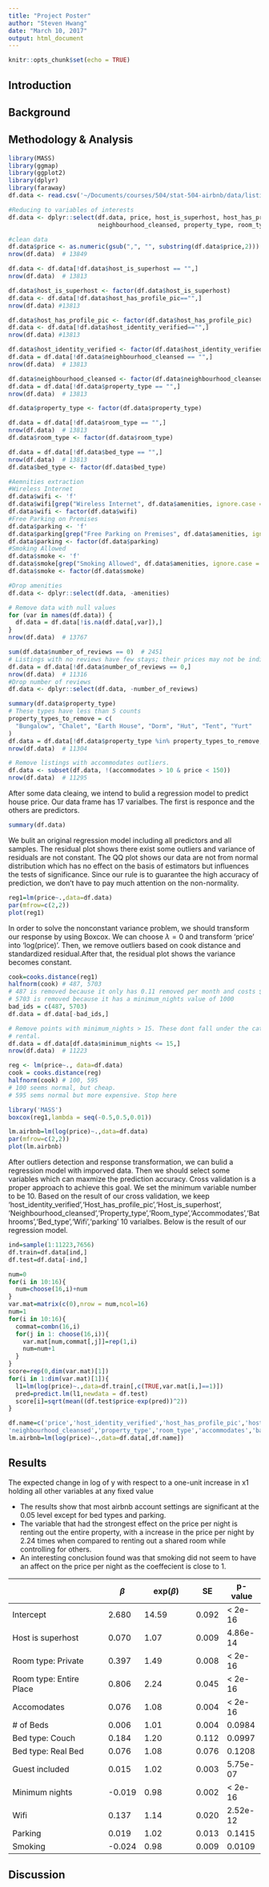 ```yaml
---
title: "Project Poster"
author: "Steven Hwang"
date: "March 10, 2017"
output: html_document
---
```


```r
knitr::opts_chunk$set(echo = TRUE)
```

## Introduction

## Background

## Methodology & Analysis

```r
library(MASS)
library(ggmap)
library(ggplot2)
library(dplyr)
library(faraway)
df.data <- read.csv('~/Documents/courses/504/stat-504-airbnb/data/listings.csv',header=TRUE,sep=',',stringsAsFactors=FALSE)

#Reducing to variables of interests
df.data <- dplyr::select(df.data, price, host_is_superhost, host_has_profile_pic, host_identity_verified, 
                         neighbourhood_cleansed, property_type, room_type, accommodates, bathrooms, bedrooms, beds, bed_type, amenities, guests_included, minimum_nights, number_of_reviews)

#clean data
df.data$price <- as.numeric(gsub(",", "", substring(df.data$price,2)))
nrow(df.data)  # 13849

df.data <- df.data[!df.data$host_is_superhost == "",]
nrow(df.data)  # 13813

df.data$host_is_superhost <- factor(df.data$host_is_superhost)
df.data <- df.data[!df.data$host_has_profile_pic=="",]
nrow(df.data) #13813

df.data$host_has_profile_pic <- factor(df.data$host_has_profile_pic)
df.data <- df.data[!df.data$host_identity_verified=="",]
nrow(df.data) #13813

df.data$host_identity_verified <- factor(df.data$host_identity_verified)
df.data = df.data[!df.data$neighbourhood_cleansed == "",]
nrow(df.data)  # 13813

df.data$neighbourhood_cleansed <- factor(df.data$neighbourhood_cleansed)
df.data = df.data[!df.data$property_type == "",]
nrow(df.data)  # 13813

df.data$property_type <- factor(df.data$property_type)

df.data = df.data[!df.data$room_type == "",]
nrow(df.data)  # 13813
df.data$room_type <- factor(df.data$room_type)

df.data = df.data[!df.data$bed_type == "",]
nrow(df.data)  # 13813
df.data$bed_type <- factor(df.data$bed_type)

#Aemnities extraction
#Wireless Internet
df.data$wifi <- 'f'
df.data$wifi[grep("Wireless Internet", df.data$amenities, ignore.case = TRUE)] <- 't'
df.data$wifi <- factor(df.data$wifi)
#Free Parking on Premises
df.data$parking <- 'f'
df.data$parking[grep("Free Parking on Premises", df.data$amenities, ignore.case = TRUE)] <- 't'
df.data$parking <- factor(df.data$parking)
#Smoking Allowed
df.data$smoke <- 'f'
df.data$smoke[grep("Smoking Allowed", df.data$amenities, ignore.case = TRUE)] <- 't'
df.data$smoke <- factor(df.data$smoke)

#Drop amenities
df.data <- dplyr::select(df.data, -amenities)

# Remove data with null values
for (var in names(df.data)) {
  df.data = df.data[!is.na(df.data[,var]),]
}
nrow(df.data)  # 13767

sum(df.data$number_of_reviews == 0)  # 2451
# Listings with no reviews have few stays; their prices may not be indicitive of what they are worth.
df.data = df.data[!df.data$number_of_reviews == 0,]
nrow(df.data)  # 11316
#Drop number of reviews
df.data <- dplyr::select(df.data, -number_of_reviews)

summary(df.data$property_type)
# These types have less than 5 counts
property_types_to_remove = c(
  "Bungalow", "Chalet", "Earth House", "Dorm", "Hut", "Tent", "Yurt"
)
df.data = df.data[!df.data$property_type %in% property_types_to_remove,]
nrow(df.data)  # 11304

# Remove listings with accommodates outliers. 
df.data <- subset(df.data, !(accommodates > 10 & price < 150))
nrow(df.data)  # 11295
```

After some data cleaing, we intend to bulid a regression model to predict house price. Our data frame has 17 varialbes. The first is responce and the others are predictors.

```r
summary(df.data)
```

We bulit an original regression model including all predictors and all samples. The residual plot shows there exist some outliers and variance of residuals are not constant. The QQ plot shows our data are not from normal distribution which has no effect on the basis of estimators but influences the tests of significance. Since our rule is to guarantee the high accuracy of prediction, we don't have to pay much attention on the non-normality. 

```r
reg1=lm(price~.,data=df.data)
par(mfrow=c(2,2))
plot(reg1)
```

In order to solve the nonconstant variance problem, we should transform our response by using Boxcox. We can choose $\lambda=0$ and transform 'price' into 'log(price)'. Then, we remove outliers based on cook distance and standardized residual.After that, the residual plot shows the variance becomes constant.

```r
cook=cooks.distance(reg1)
halfnorm(cook) # 487, 5703
# 487 is removed because it only has 0.11 removed per month and costs $1307 per night.
# 5703 is removed because it has a minimum_nights value of 1000
bad_ids = c(487, 5703)
df.data = df.data[-bad_ids,]

# Remove points with minimum_nights > 15. These dont fall under the category of short term vacation
# rental. 
df.data = df.data[df.data$minimum_nights <= 15,]
nrow(df.data)  # 11223

reg <- lm(price~., data=df.data)
cook = cooks.distance(reg)
halfnorm(cook) # 100, 595
# 100 seems normal, but cheap.
# 595 sems normal but more expensive. Stop here
```

```r
library('MASS')
boxcox(reg1,lambda = seq(-0.5,0.5,0.01))
```

```r
lm.airbnb=lm(log(price)~.,data=df.data)
par(mfrow=c(2,2))
plot(lm.airbnb)
```

After outliers detection and response transformation, we can bulid a regression model with imporved data. Then we should select some variables which can maxmize the prediction accuracy. Cross validation is a proper approach to achieve this goal. We set the minimum variable number to be 10. Based on the result of our cross validation, we keep 'host_identity_verified','Host_has_profile_pic','Host_is_superhost',
'Neighbourhood_cleansed','Property_type','Room_type','Accommodates','Bathrooms','Bed_type','Wifi','parking' 10 varialbes. Below is the result of our regression model.


```r
ind=sample(1:11223,7656)
df.train=df.data[ind,]
df.test=df.data[-ind,]

num=0
for(i in 10:16){
  num=choose(16,i)+num
}
var.mat=matrix(c(0),nrow = num,ncol=16)
num=1
for(i in 10:16){
  commat=combn(16,i)
  for(j in 1: choose(16,i)){
    var.mat[num,commat[,j]]=rep(1,i)
    num=num+1
  }
}
score=rep(0,dim(var.mat)[1])
for(i in 1:dim(var.mat)[1]){
  l1=lm(log(price)~.,data=df.train[,c(TRUE,var.mat[i,]==1)])
  pred=predict.lm(l1,newdata = df.test)
  score[i]=sqrt(mean((df.test$price-exp(pred))^2))
}

```

```r
df.name=c('price','host_identity_verified','host_has_profile_pic','host_is_superhost',
'neighbourhood_cleansed','property_type','room_type','accommodates','bathrooms','bed_type','wifi','parking' )
lm.airbnb=lm(log(price)~.,data=df.data[,df.name])
```



## Results
The expected change in log of y with respect to a one-unit increase in x1 holding all other variables at any fixed value

* The results show that most airbnb account settings are significant at the 0.05 level except for bed types and parking. 
* The variable that had the strongest effect on the price per night is renting out the entire property, with a increase in the price per night by 2.24 times when compared to renting out a shared room while controlling for others.
* An interesting conclusion found was that smoking did not seem to have an affect on the price per night as the coeffecient is close to 1.

|                          |$\beta$   |exp($\beta$)    | SE    | p-value  |
|-------------------------|--------|--------------|-------|----------|
| Intercept               | 2.680  | 14.59       | 0.092 | < 2e-16  |
| Host is superhost       | 0.070  | 1.07        | 0.009 | 4.86e-14 |
| Room type: Private      | 0.397  | 1.49        | 0.008 | < 2e-16  |
| Room type: Entire Place | 0.806  | 2.24        | 0.045 | < 2e-16  |
| Accomodates             | 0.076  | 1.08        | 0.004 | < 2e-16  |
| # of Beds               | 0.006  | 1.01        | 0.004 | 0.0984   |
| Bed type: Couch         | 0.184  | 1.20        | 0.112 | 0.0997   |
| Bed type: Real Bed      | 0.076  | 1.08        | 0.076 | 0.1208   |
| Guest included          | 0.015  | 1.02        | 0.003 | 5.75e-07 |
| Minimum nights          | -0.019 | 0.98        | 0.002 | < 2e-16  |
| Wifi                    | 0.137  | 1.14        | 0.020 | 2.52e-12 |
| Parking                 | 0.019  | 1.02        | 0.013 | 0.1415   |
| Smoking                 | -0.024 | 0.98        | 0.009 | 0.0109   |

## Discussion
